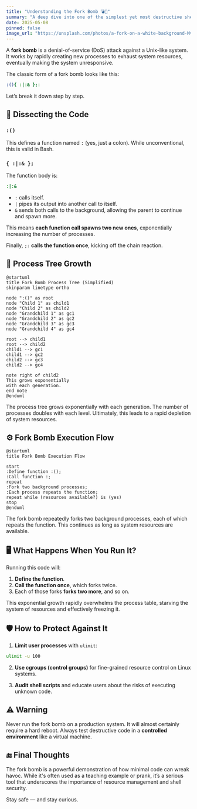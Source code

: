 ```yaml
---
title: "Understanding the Fork Bomb 💣🍴"
summary: "A deep dive into one of the simplest yet most destructive shell payloads — the fork bomb."
date: 2025-05-08
pinned: false
image_url: "https://unsplash.com/photos/a-fork-on-a-white-background-Mv3yxyI_OY4"
---
```


A **fork bomb** is a denial-of-service (DoS) attack against a Unix-like system. It works by rapidly creating new processes to exhaust system resources, eventually making the system unresponsive.

The classic form of a fork bomb looks like this:

```bash
:(){ :|:& };:
```

Let’s break it down step by step.

## 🧬 Dissecting the Code

### `:()`

This defines a function named `:` (yes, just a colon). While unconventional, this is valid in Bash.

### `{ :|:& };`

The function body is:

```bash
:|:&
```

- `:` calls itself.
- `|` pipes its output into another call to itself.
- `&` sends both calls to the background, allowing the parent to continue and spawn more.

This means **each function call spawns two new ones**, exponentially increasing the number of processes.

Finally, `;:` **calls the function once**, kicking off the chain reaction.

## 🌱 Process Tree Growth

```plantuml
@startuml
title Fork Bomb Process Tree (Simplified)
skinparam linetype ortho

node ":()" as root
node "Child 1" as child1
node "Child 2" as child2
node "Grandchild 1" as gc1
node "Grandchild 2" as gc2
node "Grandchild 3" as gc3
node "Grandchild 4" as gc4

root --> child1
root --> child2
child1 --> gc1
child1 --> gc2
child2 --> gc3
child2 --> gc4

note right of child2
This grows exponentially
with each generation.
end note
@enduml
```

The process tree grows exponentially with each generation. The number of processes doubles with each level. Ultimately, this leads to a rapid depletion of system resources.

## ⚙️ Fork Bomb Execution Flow

```plantuml
@startuml
title Fork Bomb Execution Flow

start
:Define function :();
:Call function :;
repeat
:Fork two background processes;
:Each process repeats the function;
repeat while (resources available?) is (yes)
stop
@enduml
```

The fork bomb repeatedly forks two background processes, each of which repeats the function. This continues as long as system resources are available.

## 🖥️ What Happens When You Run It?

Running this code will:

1. **Define the function**.
2. **Call the function once**, which forks twice.
3. Each of those forks **forks two more**, and so on.

This exponential growth rapidly overwhelms the process table, starving the system of resources and effectively freezing it.

## 🛡️ How to Protect Against It

1. **Limit user processes** with `ulimit`:

```bash
ulimit -u 100
```

2. **Use cgroups (control groups)** for fine-grained resource control on Linux systems.

3. **Audit shell scripts** and educate users about the risks of executing unknown code.

## ⚠️ Warning

Never run the fork bomb on a production system. It will almost certainly require a hard reboot. Always test destructive code in a **controlled environment** like a virtual machine.

## 🔚 Final Thoughts

The fork bomb is a powerful demonstration of how minimal code can wreak havoc. While it's often used as a teaching example or prank, it’s a serious tool that underscores the importance of resource management and shell security.

Stay safe — and stay curious.
